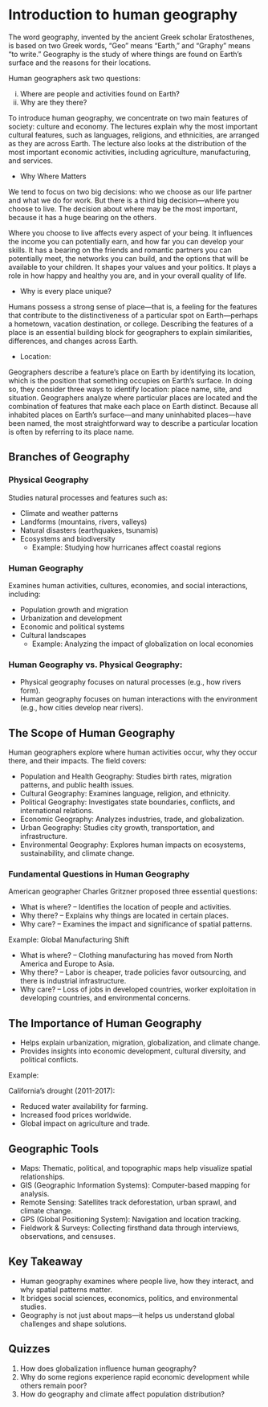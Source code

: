 # Introduction to human geography

The word geography, invented by the ancient Greek scholar Eratosthenes, is based on two Greek words, "Geo" means “Earth,” and "Graphy" means “to write.” Geography is the study of where things are found on Earth's surface and the reasons for their locations.

Human geographers ask two questions:

(i) Where are people and activities found on Earth?
(ii) Why are they there?

To introduce human geography, we concentrate on two main features of society: culture and economy. The lectures explain why the most important cultural features, such as languages, religions, and ethnicities, are arranged as they are across Earth. The lecture also looks at the distribution of the most important economic activities, including agriculture, manufacturing, and services.

-  Why Where Matters

We tend to focus on two big decisions: who we choose as our life partner and what we do for work. But there is a third big decision—where you choose to live. The decision about where may be the most important, because it has a huge bearing on the others.

Where you choose to live affects every aspect of your being. It influences the income you can potentially earn, and how far you can develop your skills. It has a bearing on the friends and romantic partners you can potentially meet, the networks you can build, and the options
that will be available to your children. It shapes your values and your politics. It plays a role in how happy and healthy you are, and in your overall quality of life.

-   Why is every place unique?

Humans possess a strong sense of place—that is, a feeling for the features that contribute to the distinctiveness of a particular spot on Earth—perhaps a hometown, vacation destination, or college. Describing the features of a place is an essential building block for geographers to explain similarities, differences, and changes across Earth.

-   Location:

Geographers describe a feature’s place on Earth by identifying its location, which is the position that something occupies on Earth’s surface. In doing so, they consider three ways to identify location: place name, site, and situation. Geographers analyze where particular places are located and the combination of features that make each place on Earth distinct. Because all inhabited places on Earth’s surface—and many uninhabited places—have been named, the most straightforward way to describe a particular location is often by referring to its place name.

## Branches of Geography

### Physical Geography

Studies natural processes and features such as:

-   Climate and weather patterns
-   Landforms (mountains, rivers, valleys)
-   Natural disasters (earthquakes, tsunamis)
-   Ecosystems and biodiversity
    -   Example: Studying how hurricanes affect coastal regions

### Human Geography

Examines human activities, cultures, economies, and social interactions, including:

-   Population growth and migration
-   Urbanization and development
-   Economic and political systems
-   Cultural landscapes
    -   Example: Analyzing the impact of globalization on local economies

### Human Geography vs. Physical Geography:

-   Physical geography focuses on natural processes (e.g., how rivers form).
-   Human geography focuses on human interactions with the environment (e.g., how cities develop near rivers).

## The Scope of Human Geography

Human geographers explore where human activities occur, why they occur there, and their impacts. The field covers:

-   Population and Health Geography: Studies birth rates, migration patterns, and public health issues.
-   Cultural Geography: Examines language, religion, and ethnicity.
-   Political Geography: Investigates state boundaries, conflicts, and international relations.
-   Economic Geography: Analyzes industries, trade, and globalization.
-   Urban Geography: Studies city growth, transportation, and infrastructure.
-   Environmental Geography: Explores human impacts on ecosystems, sustainability, and climate change.

### Fundamental Questions in Human Geography

American geographer Charles Gritzner proposed three essential questions:

-   What is where? – Identifies the location of people and activities.
-   Why there? – Explains why things are located in certain places.
-   Why care? – Examines the impact and significance of spatial patterns.

Example: Global Manufacturing Shift

-   What is where? – Clothing manufacturing has moved from North America and Europe to Asia.
-   Why there? – Labor is cheaper, trade policies favor outsourcing, and there is industrial infrastructure.
-   Why care? – Loss of jobs in developed countries, worker exploitation in developing countries, and environmental concerns.

## The Importance of Human Geography

-   Helps explain urbanization, migration, globalization, and climate change.
-   Provides insights into economic development, cultural diversity, and political conflicts.

Example:

California’s drought (2011-2017):

-   Reduced water availability for farming.
-   Increased food prices worldwide.
-   Global impact on agriculture and trade.

## Geographic Tools

-   Maps: Thematic, political, and topographic maps help visualize spatial relationships.
-   GIS (Geographic Information Systems): Computer-based mapping for analysis.
-   Remote Sensing: Satellites track deforestation, urban sprawl, and climate change.
-   GPS (Global Positioning System): Navigation and location tracking.
-   Fieldwork & Surveys: Collecting firsthand data through interviews, observations, and censuses.

## Key Takeaway

-   Human geography examines where people live, how they interact, and why spatial patterns matter.
-   It bridges social sciences, economics, politics, and environmental studies.
-   Geography is not just about maps—it helps us understand global challenges and shape solutions.

## Quizzes

1.  How does globalization influence human geography?
2.  Why do some regions experience rapid economic development while others remain poor?
3.  How do geography and climate affect population distribution?
